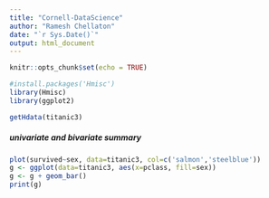 ```yaml
---
title: "Cornell-DataScience"
author: "Ramesh Chellaton"
date: "`r Sys.Date()`"
output: html_document
---
```


```r
knitr::opts_chunk$set(echo = TRUE)
```

```r
#install.packages('Hmisc')
library(Hmisc)
library(ggplot2)
```
```r
getHdata(titanic3)
```
##### univariate and bivariate summary
```r
plot(survived~sex, data=titanic3, col=c('salmon','steelblue'))
g <- ggplot(data=titanic3, aes(x=pclass, fill=sex))
g <- g + geom_bar()
print(g)
```
